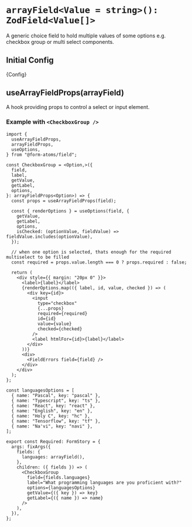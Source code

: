 
<Meta title="fields/arrayField" of={CheckboxGroupStories} />

# `arrayField<Value = string>(): ZodField<Value[]>`

A generic choice field to hold multiple values of some options e.g. checkbox group or multi select components.

## Initial Config

<Markdown>{Config}</Markdown>

## useArrayFieldProps(arrayField)

A hook providing props to control a select or input element.

### Example with `<CheckboxGroup />`

```tsx
import {
  useArrayFieldProps,
  arrayFieldProps,
  useOptions,
} from "@form-atoms/field";

const CheckboxGroup = <Option,>({
  field,
  label,
  getValue,
  getLabel,
  options,
}: arrayFieldProps<Option>) => {
  const props = useArrayFieldProps(field);

  const { renderOptions } = useOptions(field, {
    getValue,
    getLabel,
    options,
    isChecked: (optionValue, fieldValue) => fieldValue.includes(optionValue),
  });

  // when one option is selected, thats enough for the required multiselect to be filled
  const required = props.value.length === 0 ? props.required : false;

  return (
    <div style={{ margin: "20px 0" }}>
      <label>{label}</label>
      {renderOptions.map(({ label, id, value, checked }) => (
        <div key={id}>
          <input
            type="checkbox"
            {...props}
            required={required}
            id={id}
            value={value}
            checked={checked}
          />
          <label htmlFor={id}>{label}</label>
        </div>
      ))}
      <div>
        <FieldErrors field={field} />
      </div>
    </div>
  );
};

const languagesOptions = [
  { name: "Pascal", key: "pascal" },
  { name: "Typescript", key: "ts" },
  { name: "React", key: "react" },
  { name: "English", key: "en" },
  { name: "Holy C", key: "hc" },
  { name: "Tensorflow", key: "tf" },
  { name: "Na'vi", key: "navi" },
];

export const Required: FormStory = {
  args: fixArgs({
    fields: {
      languages: arrayField(),
    },
    children: ({ fields }) => (
      <CheckboxGroup
        field={fields.languages}
        label="What programming languages are you proficient with?"
        options={languagesOptions}
        getValue={({ key }) => key}
        getLabel={({ name }) => name}
      />
    ),
  }),
};
```

<Stories />
